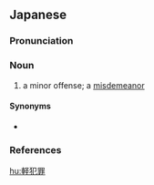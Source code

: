 ==Japanese==
{{ja-kanjitab|けい|はん|ざい|yomi=o}}

===Pronunciation===
{{ja-pron|けいはんざい|y=o|acc=3|acc_ref=NHK}}

===Noun===
{{ja-noun|けいはんざい|kyu=輕犯罪}}

# a minor offense; a [[misdemeanor]]

====Synonyms====
* {{ja-r|軽罪|けいざい}}

===References===
<references/>

[[hu:軽犯罪]]